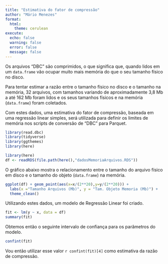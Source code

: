 ```yaml
---
title: "Estimativa do fator de compressão"
author: "Mário Menezes"
format: 
  html:
    theme: cerulean
execute:
  echo: false
  warning: false
  error: false
  message: false
---
```


Os arquivos "DBC" são comprimidos, o que significa que, quando lidos em um `data.frame` vão ocupar muito mais memória do que o seu tamanho físico no disco.

Para tentar estimar a razão entre o tamanho físico no disco e o tamanho na memória, 32 arquivos, com tamanhos variando de aproximadamente 3,8 Mb a até 162 Mb foram lidos e os seus tamanhos físicos e na memória (`data.frame`) foram coletados.

Com estes dados, uma estimativa do fator de compressão, baseada em uma regressão linear simples, será utilizada para definir os limites de memória nos scripts de conversão de "DBC" para Parquet.

```r
library(read.dbc)
library(tidyverse)
library(ggthemes)
library(here)
```


```r
library(here)
df <- readRDS(file.path(here(),"dadosMemoriaArquivos.RDS"))
```

O gráfico abaixo mostra o relacionamento entre o tamanho do arquivo físico em disco e o tamanho do objeto (`data.frame`) na memória.

```r
ggplot(df) + geom_point(aes(x=x/(2**20),y=y/(2**20))) + 
  labs(x ="Tamanho Arquivos (Mb)", y = "Tam. Objeto Memoria (Mb)") +
  theme_clean()
```

Utilizando estes dados, um modelo de Regressão Linear foi criado.

```r
fit <- lm(y ~ x, data = df)
summary(fit)
```


Obtemos então o seguinte intervalo de confiança para os parâmetros do modelo.

```r
confint(fit)
```

Vou então utilizar esse valor `r confint(fit)[4]` como estimativa da razão de compressão.
